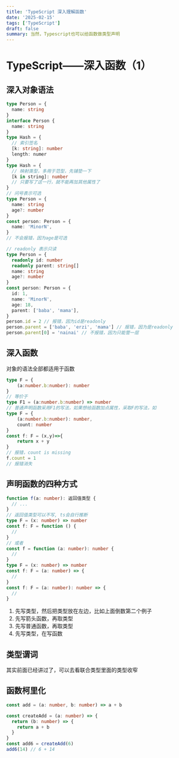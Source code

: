 ```yaml
---
title: 'TypeScript 深入理解函数'
date: '2025-02-15'
tags: ['TypeScript']
draft: false
summary: 当然，Typescript也可以给函数做类型声明
---
```


# TypeScript——深入函数（1）

## 深入对象语法

```typescript
type Person = {
  name: string
}
interface Person {
  name: string
}
type Hash = {
  // 索引签名
  [k: string]: number
  length: numer
}
type Hash = {
  // 映射类型，多用于范型，先铺垫一下
  [k in string]: number
  // 只要写了这一行，就不能再加其他属性了
}
// 问号表示可选
type Person = {
  name: string
  age?: number
}
const person: Person = {
  name: 'MinorN',
}
// 不会报错，因为age是可选

// readonly 表示只读
type Person = {
  readonly id: number
  readonly parent: string[]
  name: string
  age?: number
}
const person: Person = {
  id: 1,
  name: 'MinorN',
  age: 18,
  parent: ['baba', 'mama'],
}
person.id = 2 // 报错，因为id是readonly
person.parent = ['baba', 'erzi', 'mama'] // 报错，因为是readonly
person.parent[0] = 'nainai' // 不报错，因为只能管一层
```

## 深入函数

对象的语法全部都适用于函数

```typescript
type F = {
    (a:number.b:number): number
}
// 等价于
type F1 = (a:number.b:number) => number
// 普通声明函数采用F1的写法，如果想给函数加点属性，采取F的写法，如
type F = {
    (a:number.b:number): number,
    count: number
}
const f: F = (x,y)=>{
    return x + y
}
// 报错，count is missing
f.count = 1
// 报错消失
```

## 声明函数的四种方式

```typescript
function f(a: number): 返回值类型 {
  // ...
}
// 返回值类型可以不写, ts会自行推断
type F = (x: number) => number
const f: F = function () {
  //
}
// 或者
const f = function (a: number): number {
  //
}
type F = (x: number) => number
const f: F = (a: number) => {
  //
}
const f: F = (a: number): number => {
  //
}
```

1. 先写类型，然后把类型放在左边，比如上面倒数第二个例子
2. 先写箭头函数，再取类型
3. 先写普通函数，再取类型
4. 先写类型，在写函数

## 类型谓词

其实前面已经讲过了，可以去看联合类型里面的类型收窄

## 函数柯里化

```typescript
const add = (a: number, b: number) => a + b

const createAdd = (a: number) => {
  return (b: number) => {
    return a + b
  }
}
const add6 = createAdd(6)
add6(14) // 6 + 14
```
